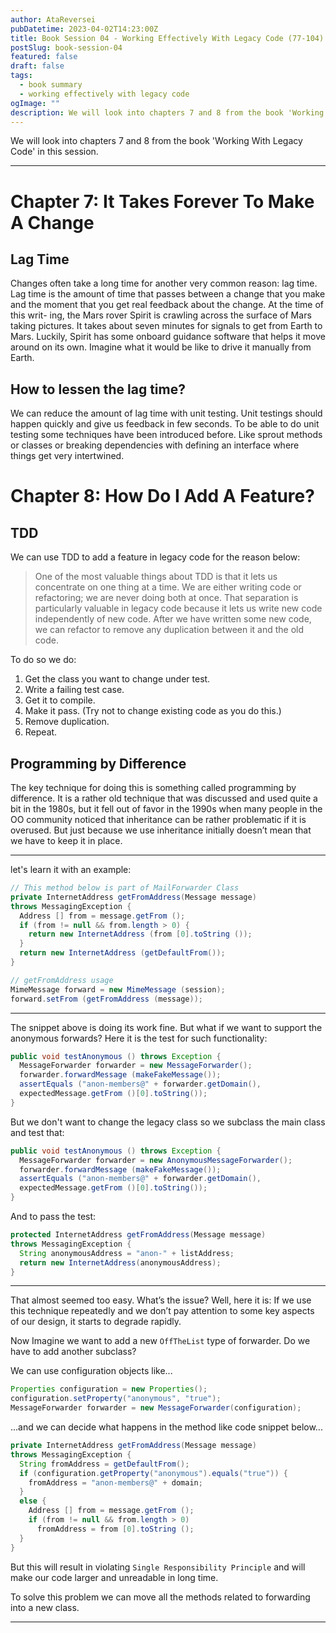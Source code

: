 ```yaml
---
author: AtaReversei
pubDatetime: 2023-04-02T14:23:00Z
title: Book Session 04 - Working Effectively With Legacy Code (77-104)
postSlug: book-session-04
featured: false
draft: false
tags:
  - book summary
  - working effectively with legacy code
ogImage: ""
description: We will look into chapters 7 and 8 from the book 'Working With Legacy Code'.
---
```


We will look into chapters 7 and 8 from the book 'Working With Legacy Code' in this session.

---

# Chapter 7: It Takes Forever To Make A Change

## Lag Time

Changes often take a long time for another very common reason: lag time. Lag
time is the amount of time that passes between a change that you make and the
moment that you get real feedback about the change. At the time of this writ-
ing, the Mars rover Spirit is crawling across the surface of Mars taking pictures.
It takes about seven minutes for signals to get from Earth to Mars. Luckily,
Spirit has some onboard guidance software that helps it move around on its
own. Imagine what it would be like to drive it manually from Earth.

## How to lessen the lag time?

We can reduce the amount of lag time with unit testing. Unit testings should happen quickly and give us feedback in few seconds. To be able to do unit testing some techniques have been introduced before. Like sprout methods or classes or breaking dependencies with defining an interface where things get very intertwined.

# Chapter 8: How Do I Add A Feature?

## TDD

We can use TDD to add a feature in legacy code for the reason below:

> One of the most valuable things about TDD is that it lets us concentrate on one thing
> at a time. We are either writing code or refactoring; we are never doing both at once.
> That separation is particularly valuable in legacy code because it lets us write new
> code independently of new code.
> After we have written some new code, we can refactor to remove any duplication
> between it and the old code.

To do so we do:

1. Get the class you want to change under test.
2. Write a failing test case.
3. Get it to compile.
4. Make it pass. (Try not to change existing code as you do this.)
5. Remove duplication.
6. Repeat.

## Programming by Difference

The key technique for doing this is something called programming by difference. It is a rather old technique that was discussed and used quite a bit in the
1980s, but it fell out of favor in the 1990s when many people in the OO community noticed that inheritance can be rather problematic if it is overused. But
just because we use inheritance initially doesn’t mean that we have to keep it in
place.

---

let's learn it with an example:

```java
// This method below is part of MailForwarder Class
private InternetAddress getFromAddress(Message message)
throws MessagingException {
  Address [] from = message.getFrom ();
  if (from != null && from.length > 0) {
    return new InternetAddress (from [0].toString ());
  }
  return new InternetAddress (getDefaultFrom());
}
```

```java
// getFromAddress usage
MimeMessage forward = new MimeMessage (session);
forward.setFrom (getFromAddress (message));
```

---

The snippet above is doing its work fine. But what if we want to support the anonymous forwards? Here it is the test for such functionality:

```java
public void testAnonymous () throws Exception {
  MessageForwarder forwarder = new MessageForwarder();
  forwarder.forwardMessage (makeFakeMessage());
  assertEquals ("anon-members@" + forwarder.getDomain(),
  expectedMessage.getFrom ()[0].toString());
}
```

But we don't want to change the legacy class so we subclass the main class and test that:

```java
public void testAnonymous () throws Exception {
  MessageForwarder forwarder = new AnonymousMessageForwarder();
  forwarder.forwardMessage (makeFakeMessage());
  assertEquals ("anon-members@" + forwarder.getDomain(),
  expectedMessage.getFrom ()[0].toString());
}
```

And to pass the test:

```java
protected InternetAddress getFromAddress(Message message)
throws MessagingException {
  String anonymousAddress = "anon-" + listAddress;
  return new InternetAddress(anonymousAddress);
}
```

---

That almost seemed too easy. What’s the issue? Well, here it is: If we use this
technique repeatedly and we don’t pay attention to some key aspects of our
design, it starts to degrade rapidly.

Now Imagine we want to add a new `OffTheList` type of forwarder. Do we have to add another subclass?

We can use configuration objects like...

```java
Properties configuration = new Properties();
configuration.setProperty("anonymous", "true");
MessageForwarder forwarder = new MessageForwarder(configuration);
```

...and we can decide what happens in the method like code snippet below...

```java
private InternetAddress getFromAddress(Message message)
throws MessagingException {
  String fromAddress = getDefaultFrom();
  if (configuration.getProperty("anonymous").equals("true")) {
    fromAddress = "anon-members@" + domain;
  }
  else {
    Address [] from = message.getFrom ();
    if (from != null && from.length > 0)
      fromAddress = from [0].toString ();
  }
}
```

But this will result in violating `Single
Responsibility Principle` and will make our code larger and unreadable in long time.

To solve this problem we can move all the methods related to forwarding into a new class.

---
